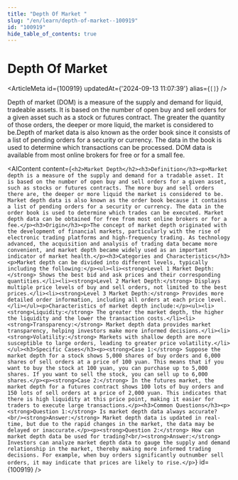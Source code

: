 ```yaml
---
title: "Depth Of Market "
slug: "/en/learn/depth-of-market--100919"
id: "100919"
hide_table_of_contents: true
---
```



# Depth Of Market 

<ArticleMeta id={100919} updatedAt={'2024-09-13 11:07:39'} alias={`[]`} />
<div className='border-solid border-b border-t-0 my-4 border-[var(--ifm-color-gray-300)]' />

Depth of market (DOM) is a measure of the supply and demand for liquid, tradeable assets. It is based on the number of open buy and sell orders for a given asset such as a stock or futures contract. The greater the quantity of those orders, the deeper or more liquid, the market is considered to be.Depth of market data is also known as the order book since it consists of a list of pending orders for a security or currency. The data in the book is used to determine which transactions can be processed. DOM data is available from most online brokers for free or for a small fee.

<AIContent content={`<h2>Market Depth</h2><h3>Definition</h3><p>Market depth is a measure of the supply and demand for a tradable asset. It is based on the number of open buy and sell orders for a given asset, such as stocks or futures contracts. The more buy and sell orders there are, the deeper or more liquid the market is considered to be. Market depth data is also known as the order book because it contains a list of pending orders for a security or currency. The data in the order book is used to determine which trades can be executed. Market depth data can be obtained for free from most online brokers or for a fee.</p><h3>Origin</h3><p>The concept of market depth originated with the development of financial markets, particularly with the rise of electronic trading platforms and high-frequency trading. As technology advanced, the acquisition and analysis of trading data became more convenient, and market depth became widely used as an important indicator of market health.</p><h3>Categories and Characteristics</h3><p>Market depth can be divided into different levels, typically including the following:</p><ul><li><strong>Level 1 Market Depth:</strong> Shows the best bid and ask prices and their corresponding quantities.</li><li><strong>Level 2 Market Depth:</strong> Displays multiple price levels of buy and sell orders, not limited to the best prices.</li><li><strong>Level 3 Market Depth:</strong> Provides more detailed order information, including all orders at each price level.</li></ul><p>Characteristics of market depth include:</p><ul><li><strong>Liquidity:</strong> The greater the market depth, the higher the liquidity and the lower the transaction costs.</li><li><strong>Transparency:</strong> Market depth data provides market transparency, helping investors make more informed decisions.</li><li><strong>Volatility:</strong> Markets with shallow depth are more susceptible to large orders, leading to greater price volatility.</li></ul><h3>Specific Cases</h3><p><strong>Case 1:</strong> Suppose the market depth for a stock shows 5,000 shares of buy orders and 6,000 shares of sell orders at a price of 100 yuan. This means that if you want to buy the stock at 100 yuan, you can purchase up to 5,000 shares. If you want to sell the stock, you can sell up to 6,000 shares.</p><p><strong>Case 2:</strong> In the futures market, the market depth for a futures contract shows 100 lots of buy orders and 150 lots of sell orders at a price of 2,000 yuan. This indicates that there is high liquidity at this price point, making it easier for traders to execute large transactions.</p><h3>Common Questions</h3><p><strong>Question 1:</strong> Is market depth data always accurate?<br/><strong>Answer:</strong> Market depth data is updated in real-time, but due to the rapid changes in the market, the data may be delayed or inaccurate.</p><p><strong>Question 2:</strong> How can market depth data be used for trading?<br/><strong>Answer:</strong> Investors can analyze market depth data to gauge the supply and demand relationship in the market, thereby making more informed trading decisions. For example, when buy orders significantly outnumber sell orders, it may indicate that prices are likely to rise.</p>`} id={100919} />
